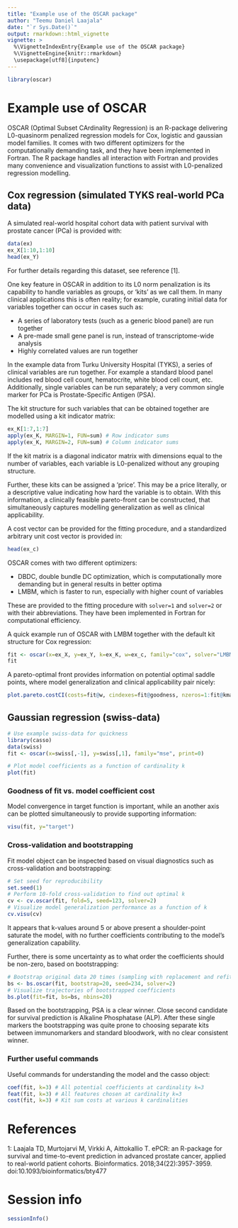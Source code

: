 ```yaml
---
title: "Example use of the OSCAR package"
author: "Teemu Daniel Laajala"
date: "`r Sys.Date()`"
output: rmarkdown::html_vignette
vignette: >
  %\VignetteIndexEntry{Example use of the OSCAR package}
  %\VignetteEngine{knitr::rmarkdown}
  \usepackage[utf8]{inputenc}
---
```


```r
library(oscar)
```


# Example use of OSCAR

OSCAR (Optimal Subset CArdinality Regression) is an R-package delivering L0-quasinorm penalized regression models for Cox, logistic and gaussian model families. 
It comes with two different optimizers for the computationally demanding task, and they have been implemented in Fortran.
The R package handles all interaction with Fortran and provides many convenience and visualization functions to assist with L0-penalized regression modelling.

## Cox regression (simulated TYKS real-world PCa data)

A simulated real-world hospital cohort data with patient survival with prostate cancer (PCa) is provided with:
```r
data(ex)
ex_X[1:10,1:10]
head(ex_Y)
```

For further details regarding this dataset, see reference [1].

One key feature in OSCAR in addition to its L0 norm penalization is its capability to handle variables as groups, or 'kits' as we call them. 
In many clinical applications this is often reality; for example, curating initial data for variables together can occur in cases such as:

* A series of laboratory tests (such as a generic blood panel) are run together
* A pre-made small gene panel is run, instead of transcriptome-wide analysis
* Highly correlated values are run together

In the example data from Turku University Hospital (TYKS), a series of clinical variables are run together. 
For example a standard blood panel includes red blood cell count, hematocrite, white blood cell count, etc. 
Additionally, single variables can be run separately; a very common single marker for PCa is Prostate-Specific Antigen (PSA).

The kit structure for such variables that can be obtained together are modelled using a kit indicator matrix:
```r
ex_K[1:7,1:7]
apply(ex_K, MARGIN=1, FUN=sum) # Row indicator sums
apply(ex_K, MARGIN=2, FUN=sum) # Column indicator sums
```

If the kit matrix is a diagonal indicator matrix with dimensions equal to the number of variables, each variable is L0-penalized without any grouping structure.

Further, these kits can be assigned a 'price'. This may be a price literally, or a descriptive value indicating how hard the variable is to obtain. 
With this information, a clinically feasible pareto-front can be constructed, that simultaneously captures modelling generalization as well as clinical applicability.

A cost vector can be provided for the fitting procedure, and a standardized arbitrary unit cost vector is provided in:

```r
head(ex_c)
```

OSCAR comes with two different optimizers: 

* DBDC, double bundle DC optimization, which is computationally more demanding but in general results in better optima
* LMBM, which is faster to run, especially with higher count of variables

These are provided to the fitting procedure with ```solver=1``` and ```solver=2``` or with their abbreviations. They have been implemented in Fortran for computational efficiency.

A quick example run of OSCAR with LMBM together with the default kit structure for Cox regression:

```r
fit <- oscar(x=ex_X, y=ex_Y, k=ex_K, w=ex_c, family="cox", solver="LMBM")
fit
```

A pareto-optimal front provides information on potential optimal saddle points, where model generalization and clinical applicability pair nicely:

```r
plot.pareto.costCI(costs=fit@w, cindexes=fit@goodness, nzeros=1:fit@kmax)
```

## Gaussian regression (swiss-data)

```r

# Use example swiss-data for quickness
library(casso)
data(swiss)
fit <- oscar(x=swiss[,-1], y=swiss[,1], family="mse", print=0)

# Plot model coefficients as a function of cardinality k
plot(fit) 

```

### Goodness of fit vs. model coefficient cost

Model convergence in target function is important, while an another axis can be plotted simultaneously to provide supporting information:

```r

visu(fit, y="target")

```

### Cross-validation and bootstrapping

Fit model object can be inspected based on visual diagnostics such as cross-validation and bootstrapping:

```r
# Set seed for reproducibility
set.seed(1)
# Perform 10-fold cross-validation to find out optimal k
cv <- cv.oscar(fit, fold=5, seed=123, solver=2)
# Visualize model generalization performance as a function of k
cv.visu(cv)

```

It appears that k-values around 5 or above present a shoulder-point saturate the model, with no further coefficients contributing to the model's generalization capability. 

Further, there is some uncertainty as to what order the coefficients should be non-zero, based on bootstrapping:

```r
# Bootstrap original data 20 times (sampling with replacement and refitting)
bs <- bs.oscar(fit, bootstrap=20, seed=234, solver=2)
# Visualize trajectories of bootstrapped coefficients
bs.plot(fit=fit, bs=bs, nbins=20)

```

Based on the bootstrapping, PSA is a clear winner. Close second candidate for survival prediction is Alkaline Phosphatase (ALP). 
After these single markers the bootstrapping was quite prone to choosing separate kits between immunomarkers and standard bloodwork, with no clear consistent winner.

### Further useful commands

Useful commands for understanding the model and the casso object:

```r

coef(fit, k=3) # All potential coefficients at cardinality k=3
feat(fit, k=3) # All features chosen at cardinality k=3
cost(fit, k=3) # Kit sum costs at various k cardinalities

```

# References

1: Laajala TD, Murtojarvi M, Virkki A, Aittokallio T. ePCR: an R-package for survival and time-to-event prediction in advanced prostate cancer, applied to real-world patient cohorts. Bioinformatics. 2018;34(22):3957-3959. doi:10.1093/bioinformatics/bty477

# Session info
```r
sessionInfo()
```